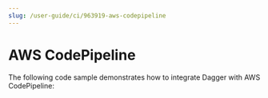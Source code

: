 ```yaml
---
slug: /user-guide/ci/963919-aws-codepipeline
---
```


# AWS CodePipeline

The following code sample demonstrates how to integrate Dagger with AWS CodePipeline:

```yaml title="buildspec.yml" file=./snippets/buildspec.yml
```
